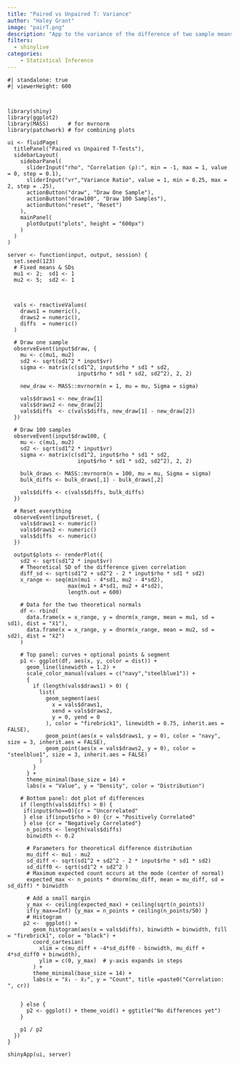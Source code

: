 ```yaml
---
title: "Paired vs Unpaired T: Variance"
author: "Haley Grant"
image: "pairT.png"
description: "App to the variance of the difference of two sample means when data are correlated vs uncorrelated "
filters: 
  - shinylive
categories:
    - Statistical Inference
---
```


```shinylive-r
#| standalone: true
#| viewerHeight: 600



library(shiny)
library(ggplot2)
library(MASS)      # for mvrnorm
library(patchwork) # for combining plots

ui <- fluidPage(
  titlePanel("Paired vs Unpaired T-Tests"),
  sidebarLayout(
    sidebarPanel(
      sliderInput("rho", "Correlation (ρ):", min = -1, max = 1, value = 0, step = 0.1),
      sliderInput("vr","Variance Ratio", value = 1, min = 0.25, max = 2, step = .25),
      actionButton("draw", "Draw One Sample"),
      actionButton("draw100", "Draw 100 Samples"),
      actionButton("reset", "Reset")
    ),
    mainPanel(
      plotOutput("plots", height = "600px")
    )
  )
)

server <- function(input, output, session) {
  set.seed(123)
  # Fixed means & SDs
  mu1 <- 2;  sd1 <- 1
  mu2 <- 5;  sd2 <- 1
  

  
  vals <- reactiveValues(
    draws1 = numeric(),
    draws2 = numeric(),
    diffs  = numeric()
  )
  
  # Draw one sample
  observeEvent(input$draw, {
    mu <- c(mu1, mu2)
    sd2 <- sqrt(sd1^2 * input$vr)
    sigma <- matrix(c(sd1^2, input$rho * sd1 * sd2,
                      input$rho * sd1 * sd2, sd2^2), 2, 2)
    
    new_draw <- MASS::mvrnorm(n = 1, mu = mu, Sigma = sigma)
    
    vals$draws1 <- new_draw[1]
    vals$draws2 <- new_draw[2]
    vals$diffs  <- c(vals$diffs, new_draw[1] - new_draw[2])
  })
  
  # Draw 100 samples
  observeEvent(input$draw100, {
    mu <- c(mu1, mu2)
    sd2 <- sqrt(sd1^2 * input$vr)
    sigma <- matrix(c(sd1^2, input$rho * sd1 * sd2,
                      input$rho * sd1 * sd2, sd2^2), 2, 2)
    
    bulk_draws <- MASS::mvrnorm(n = 100, mu = mu, Sigma = sigma)
    bulk_diffs <- bulk_draws[,1] - bulk_draws[,2]
    
    vals$diffs <- c(vals$diffs, bulk_diffs)
  })
  
  # Reset everything
  observeEvent(input$reset, {
    vals$draws1 <- numeric()
    vals$draws2 <- numeric()
    vals$diffs  <- numeric()
  })
  
  output$plots <- renderPlot({
    sd2 <- sqrt(sd1^2 * input$vr)
    # Theoretical SD of the difference given correlation
    diff_sd <- sqrt(sd1^2 + sd2^2 - 2 * input$rho * sd1 * sd2)
    x_range <- seq(min(mu1 - 4*sd1, mu2 - 4*sd2),
                   max(mu1 + 4*sd1, mu2 + 4*sd2),
                   length.out = 600)
    
    # Data for the two theoretical normals
    df <- rbind(
      data.frame(x = x_range, y = dnorm(x_range, mean = mu1, sd = sd1), dist = "x̄1"),
      data.frame(x = x_range, y = dnorm(x_range, mean = mu2, sd = sd2), dist = "x̄2")
    )
    
    # Top panel: curves + optional points & segment
    p1 <- ggplot(df, aes(x, y, color = dist)) +
      geom_line(linewidth = 1.2) +
      scale_color_manual(values = c("navy","steelblue1")) + 
      {
        if (length(vals$draws1) > 0) {
          list(
            geom_segment(aes(
              x = vals$draws1,
              xend = vals$draws2,
              y = 0, yend = 0
            ), color = "firebrick1", linewidth = 0.75, inherit.aes = FALSE),
            geom_point(aes(x = vals$draws1, y = 0), color = "navy", size = 3, inherit.aes = FALSE),
            geom_point(aes(x = vals$draws2, y = 0), color = "steelblue1", size = 3, inherit.aes = FALSE)
          )
        }
      } +
      theme_minimal(base_size = 14) +
      labs(x = "Value", y = "Density", color = "Distribution") 
    
    # Bottom panel: dot plot of differences
    if (length(vals$diffs) > 0) {
     if(input$rho==0){cr = "Uncorrelated"
     } else if(input$rho > 0) {cr = "Positively Correlated"
     } else {cr = "Negatively Correlated"}
      n_points <- length(vals$diffs)
      binwidth <- 0.2
      
      # Parameters for theoretical difference distribution
      mu_diff <- mu1 - mu2
      sd_diff <- sqrt(sd1^2 + sd2^2 - 2 * input$rho * sd1 * sd2)
      sd_diff0 <- sqrt(sd1^2 + sd2^2 )
      # Maximum expected count occurs at the mode (center of normal)
      expected_max <- n_points * dnorm(mu_diff, mean = mu_diff, sd = sd_diff) * binwidth
      
      # Add a small margin
      y_max <- ceiling(expected_max) + ceiling(sqrt(n_points))
      if(y_max==Inf) {y_max = n_points + ceiling(n_points/50) }
      # Histogram
     p2 <-  ggplot() +
        geom_histogram(aes(x = vals$diffs), binwidth = binwidth, fill = "firebrick1", color = "black") +
        coord_cartesian(
          xlim = c(mu_diff + -4*sd_diff0 - binwidth, mu_diff + 4*sd_diff0 + binwidth),
          ylim = c(0, y_max)  # y-axis expands in steps
        ) +
        theme_minimal(base_size = 14) +
        labs(x = "x̄₁ - x̄₂", y = "Count", title =paste0("Correlation: ", cr))
     

    } else {
      p2 <- ggplot() + theme_void() + ggtitle("No differences yet")
    }
    
    p1 / p2
  })
}

shinyApp(ui, server)


```
